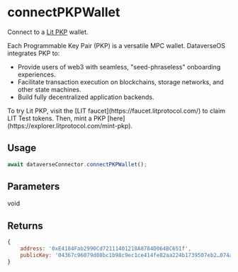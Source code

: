 
# connectPKPWallet

Connect to a [Lit PKP](https://developer.litprotocol.com/pkp/intro) wallet.

Each Programmable Key Pair (PKP) is a versatile MPC wallet. DataverseOS integrates PKP to:

- Provide users of web3 with seamless, "seed-phraseless" onboarding experiences.
- Facilitate transaction execution on blockchains, storage networks, and other state machines.
- Build fully decentralized application backends.

<Callout>
  To try Lit PKP, visit the [LIT faucet](https://faucet.litprotocol.com/) to
  claim LIT Test tokens. Then, mint a PKP
  [here](https://explorer.litprotocol.com/mint-pkp).
</Callout>

## Usage

```js
await dataverseConnector.connectPKPWallet();
```

## Parameters

void

## Returns

```js
{
    address: '0xE4184Fab2990Cd72111401218A8784D064BC651f',
    publicKey: '04367c96079d08bc1b98c9ec1ce414fe82aa224b1739507eb2…074a72b25cc3940aeb67d2e03efad113c8a82d8194bdbfd2f'
}
```
